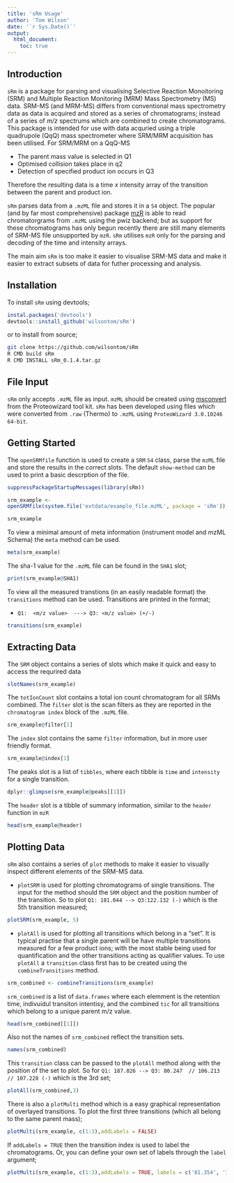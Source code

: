 ```yaml
---
title: 'sRm Usage'
author: 'Tom Wilson'
date: '`r Sys.Date()`'
output:
  html_document:
    toc: true
---
```


## Introduction

`sRm` is a package for parsing and visualising Selective Reaction Monoitoring (SRM) and Multiple Reaction Monitoring (MRM) Mass Spectrometry (MS) data. SRM-MS (and MRM-MS) differs from conventional mass spectrometry data as data is acquired and stored as a series of chromatograms; instead of a series of _m/z_ spectrums which are combined to create chromatograms. This package is intended for use with data acquried using a triple quadrupole (QqQ) mass spectrometer where SRM/MRM acquisition has been utilised. For SRM/MRM on a QqQ-MS

- The parent mass value is selected in Q1
- Optimised collision takes place in q2 
- Detection of specified product ion occurs in Q3

Therefore the resulting data is a time _x_ intensity array of the transition between the parent and product ion. 


`sRm` parses data from a `.mzML` file and stores it in a `S4` object. The popular (and by far most comprehensive) package [mzR](http://bioconductor.org/packages/release/bioc/html/mzR.html) is able to read chromatorgrams from `.mzML` using the pwiz backend; but as support for these chromatograms has only begun recently there are still many elements of SRM-MS file unsupported by `mzR`. `sRm` utilises `mzR` only for the parsing and decoding of the time and intensity arrays. 

The main aim `sRm` is too make it easier to visualise SRM-MS data and make it easier to extract subsets of data for futher processing and analysis. 


## Installation

To install `sRm` using devtools;

```R
instal.packages('devtools')
devtools::install_github('wilsontom/sRm')
```

or to install from source;

```sh
git clone https://github.com/wilsontom/sRm
R CMD build sRm
R CMD INSTALL sRm_0.1.4.tar.gz
```

## File Input

`sRm` only accepts `.mzML` file as input. `mzML` should be created using [msconvert](http://proteowizard.sourceforge.net/tools.shtml) from the Proteowizard tool kit. `sRm` has been developed using files which were converted from `.raw` (Thermo) to `.mzML` using `ProteoWizard 3.0.10246 64-bit`.


## Getting Started

The `openSRMfile` function is used to create a `SRM` `S4` class, parse the `mzML` file and store the results in the correct slots. The default `show-method` can be used to print a basic descrption of the file. 

```r
suppressPackageStartupMessages(library(sRm))

srm_example <-
openSRMfile(system.file('extdata/example_file.mzML', package = 'sRm'))

srm_example
```

To view a minimal amount of meta information (instrument model and mzML Schema) the `meta` method can be used.

```r
meta(srm_example)
```

The sha-1 value for the `.mzML` file can be found in the `SHA1` slot;

```r
print(srm_example@SHA1)
```


To view all the measured transtions (in an easily readable format) the `transitions` method can be used. Transitions are printed in the format;

* `Q1:  <m/z value>  ---> Q3: <m/z value> (+/-)`

```r
transitions(srm_example)
```


## Extracting Data

The `SRM` object contains a series of slots which make it quick and easy to access the requrired data
```r
slotNames(srm_example)
```
The `totIonCount` slot contains a total ion count chromatogram for all SRMs combined. The `filter` slot is the scan filters as they are reported in the `chromatogram index` block of the `.mzML` file. 
```r
srm_example@filter[1]
```

The `index` slot contains the same `filter` information, but in more user friendly format. 
```r
srm_example@index[1]
```

The peaks slot is a list of `tibbles`, where each tibble is `time` and `intensity` for a single transition. 
```r
dplyr::glimpse(srm_example@peaks[[1]])
```

The `header` slot is a tibble of summary information, similar to the `header` function in `mzR`
```r
head(srm_example@header)
```


## Plotting Data

`sRm` also contains a series of `plot` methods to make it easier to visually inspect different elements of the SRM-MS data. 

-  `plotSRM` is used for plotting chromatograms of single transitions. The input for the method should the `SRM` object and the position number of the transition. So to plot `Q1: 181.044 --> Q3:122.132 (-)` which is the 5th transition measured;
```r
plotSRM(srm_example, 5)
```


- `plotAll` is used for plotting all transitions which belong in a "set". It is typical practise that a single parent will be have multiple transitions measured for a few product ions; with the most stable being used for quantification and the other transitions acting as qualifier values. To use `plotAll` a `transition` class first has to be created using the `combineTransitions` method.

```r
srm_combined <- combineTransitions(srm_example)
```

`srm_combined` is a list of `data.frames` where each elemment is the retention time, indivuidul transiton intentisy, and the combined `tic` for all transitions which belong to a unique parent m/z value. 
```r
head(srm_combined[[1]])
```

Also not the names of `srm_combined` reflect the transition sets.
```r
names(srm_combined)
```

This `transition` class can be passed to the `plotAll` method along with the position of the set to plot. So for `Q1: 187.026 --> Q3: 80.247  // 106.213  // 107.228 (-)` which is the 3rd set;
```r
plotAll(srm_combined,3)
```


There is also a `plotMulti` method which is a easy graphical representation of overlayed transitions. To plot the first three transitions (which all belong to the same parent mass);

```r
plotMulti(srm_example, c(1:3),addLabels = FALSE)
```

If `addLabels = TRUE` then the transition index is used to label the chromatograms. Or, you can define your own set of labels through the `label` argument;

```r
plotMulti(srm_example, c(1:3),addLabels = TRUE, labels = c('81.354', '108.161', '109.193'))
```
